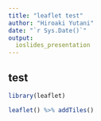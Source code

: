 ```yaml
---
title: "leaflet test"
author: "Hiroaki Yutani"
date: "`r Sys.Date()`"
output:
  ioslides_presentation
---
```


## test

```r
library(leaflet)

leaflet() %>% addTiles()
```